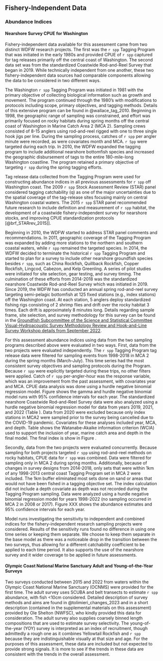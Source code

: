 ## Fishery-Independent Data

### Abundance Indices

#### Nearshore Survey CPUE for Washington

Fishery-independent data available for this assessment came from two distinct WDFW research projects. The first was the `r spp` Tagging Program that was initiated in the early 1980s and provided CPUE of `r spp` captured for tag releases primarily off the central coast of Washington. The second data set was from the standardized Coastwide Rod-and-Reel Survey that began in 2019.  While technically independent from one another, these two fishery-independent data sources had comparable components allowing the data to be considered in two different ways. 

The Washington `r spp` Tagging Program was initiated in 1981 with the primary objective of collecting biological information such as growth and movement. The program continued through the 1980’s with modifications to protocols including scope, primary objectives, and tagging methods. Details of this extensive program can be found in @wallace_tag_2010.  Beginning in 1998, the geographic range of sampling was constrained, and effort was primarily focused on rocky habitats during spring months off the central coast of Washington in Marine Catch Area 2 (MCA 2).  Sampling crews consisted of 8-15 anglers using rod-and-reel rigged with one to three single hook jigs per line. During the sampling process, catches of `r spp` per angler minute were recorded, as were covariates month and MCA. `r Spp` were targeted during each trip. In 2010, the WDFW expanded the tagging program to include additional nearshore bottomfish species and increased the geographic disbursement of tags to the entire 180-mile-long Washington coastline. The program retained a primary objective of targeting `r spp` during the spring tagging efforts.

Tag release data collected from the Tagging Program were used for constructing abundance indices in all previous assessments for `r spp` off Washington coast. The 2009 `r spp` Stock Assessment Review (STAR) panel considered tagging catchability (q) as one of the major uncertainties due to the spatial coverage of the tag-release sites focusing mainly on central Washington coastal waters.  The 2015 `r spp` STAR panel recommended future research to include definition and measurement of `r spp` habitat, the development of a coastwide fishery-independent survey for nearshore stocks, and improving CPUE standardization protocols [@brf_STARrev_2015]].

Beginning in 2010, the WDFW started to address STAR panel comments and recommendations. In 2011, geographic coverage of the Tagging Program was expanded by adding more stations to the northern and southern coastal waters, while `r spp` remained the targeted species. In 2014, the WDFW decided to terminate the historical `r spp` Tagging Program and started to plan for a survey to include other nearshore groundfish species besides `r spp`, such as China Rockfish, Quillback Rockfish, Copper Rockfish, Lingcod, Cabezon, and Kelp Greenling.  A series of pilot studies were initiated for site selection, gear testing, and survey timing. The culmination of these efforts from 2014-2018 was the standardized nearshore Coastwide Rod-and-Reel Survey which was initiated in 2019.  Since 2019, the WDFW has conducted an annual spring rod-and-reel survey targeting semi-pelagic bottomfish at 125 fixed stations (e.g., index stations) off the Washington coast.  At each station, 5 anglers deploy standardized fishing rigs consisting of 2 shrimp flies and drift over the rocky habitat 3 times.  Each drift is approximately 8 minutes long.  Details regarding sample frame, site selection, and survey methodology for this survey can be found in the [Groundfish Subcommittee of the Science and Statistical Committee Visual-Hydroacoustic Survey Methodology Review and Hook-and-Line Survey Workshop details from September 2022](https://www.pcouncil.org/documents/2022/10/h-4-a-supplemental-ssc-groundfish-subcommittee-report-2-odfw-video-hydroacoustic-survey-methodology-review-and-wdfw-hook-and-line-survey-workshop-report.pdf/). 

For this assessment abundance indices using data from the two sampling programs described above were evaluated in two ways. First, data from the two projects were evaluated independently. The `r spp` Tagging Program tag release data were filtered for sampling events from 1998-2018 in MCA 2 during the spring months (March-July). This time series had the most consistent survey objectives and sampling protocols during the Program. Because `r spp` were explicitly targeted during these trips, no other filters were applied. Catch of `r spp` per-angler-hour was the response variable, which was an improvement from the past assessment, with covariates year and MCA. CPUE data analysis was done using a hurdle negative binomial regression model.  Figure \ref{fig:tag-index} shows the gamma and hurdle negative binomial model runs with 95% confidence intervals for each year. The standardized nearshore Coastwide Rod-and-Reel Survey data were also analyzed using a hurdle negative binomial regression model for data from years 2019, 2021, and 2022 (Table \ref{tab:nearshore_survey_data}).  Data from 2020 were excluded because only index stations in MCA2 were sampled prior to the survey being cancelled due to the COVID-19 pandemic. Covariates for these analyses included year, MCA, and depth. Table \ref{tab:nearshore_hurdle_modsel} shows the Watanabe-Akaike information criterion (WCIA) used to support the inclusion of year, marine catch area and depth in the final model. The final index is show in Figure \ref{fig:nearshore-index}.

Secondly, data from the two projects were evaluated concurrently.  Because sampling for both projects targeted `r spp` using rod-and-reel methods on rocky habitats, CPUE data for `r spp` was combined.  Data were filtered for sampling only in MCA 2 during spring months.  Additionally, because of changes in survey designs from 2014-2018, only sets that were within 1km of any 1998-2013 central coast Tagging Program set in MCA 2 were included.  The 1km buffer eliminated most sets done on sand or areas that would not have been fished in a tagging objective set. The index calculation did not include a depth covariate as depth was not recorded during the Tagging Program sampling.  Data were analyzed using a hurdle negative binomial regression model for years 1998-2022 (no sampling occurred in MCA 2 in 2008 or 2017). Figure XXX shows the abundance estimates and 95% confidence intervals for each year.

Model runs investigating the sensitivity to independent and combined indices for the fishery-independent research sampling projects were considered. Results of the sensitivity runs found no difference in using one time series or keeping them separate. We choose to keep them separate in the base model as there was a noticeable drop in the transition between the two surveys, thus allowing for a different catchability coefficient to be applied to each time period. It also supports the use of the nearshore survey and it wider coverage to be applied in future assessments. 

#### Olympic Coast National Marine Sanctuary Adult and Young-of-the-Year Surveys

Two surveys conducted between 2015 and 2022 from waters within the Olympic Coast National Marine Sanctuary (OCNMS) were provided for the first time. The adult survey uses SCUBA and belt transects to estimate `r spp` abundance, with fish <10cm considered. Detailed description of survey methods and aims are found in @tolimieri_changes_2023 and in a short description (contained in the supplemental materials on this assessment) provided by Ole Shelton (NWFSC), who kindly provided this data for consideration. The adult survey also supplies coarsely binned length compositions that are used to estimate survey selectivity. The young-of-the-year (YOY) survey is interpreted as an index of recruitment, though admittedly a rough one as it combines Yellowtail Rockfish and `r spp` because they are indistinguishable visually at that size and age. For the purposes of this assessment, these data are included but not expected to provide strong signals. It is more to see if the trends in these data are consistent with the trends in the overall assessment. 
